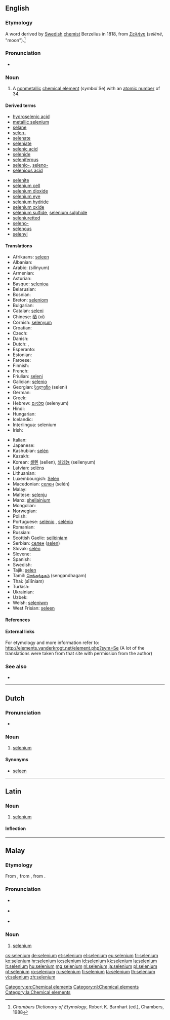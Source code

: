 {{also|sélénium}}
==English==
{{wikipedia}}
{{elements|Se|arsenic|As|bromine|Br}}

===Etymology===
A {{etyl|NL.}} word derived by [[Swedish]] [[chemist]] Berzelius in 1818, from {{etyl|grc}} ''[[Σελήνη]]'' (''selēnē'', "moon").<ref>''Chambers Dictionary of Etymology'', Robert K. Barnhart (ed.), Chambers, 1988</ref>

===Pronunciation===
* {{a|UK|US}} {{IPA|/sɪˈliː.ni.əm/|/səˈliː.ni.əm/}}

===Noun===
{{en-noun|-}}

# A [[nonmetallic]] [[chemical element]] (''symbol'' Se) with an [[atomic number]] of 34.

====Derived terms====
{{der-top}}
* [[hydroselenic acid]]
* [[metallic selenium]]
* [[selane]]
* [[selen-]]
* [[selenate]]
* [[seleniate]]
* [[selenic acid]]
* [[selenide]]
* [[seleniferous]]
* [[selenio-]], [[seleno-]]
* [[selenious acid]]
{{der-mid}}
* [[selenite]]
* [[selenium cell]]
* [[selenium dioxide]]
* [[selenium eye]]
* [[selenium hydride]]
* [[selenium oxide]]
* [[selenium sulfide]], [[selenium sulphide]]
* [[seleniuretted]]
* [[seleno-]]
* [[selenous]]
* [[selenyl]]
{{der-bottom}}

====Translations====
{{trans-top|chemical element}}
* Afrikaans: [[seleen]]
* Albanian: {{t-|sq|selen|xs=Albanian}}
* Arabic: {{Arab|[[سلينيوم]]}} (silínyum) {{m}}
* Armenian: {{t-|hy|սելեն|tr=selen}}
* Asturian: {{t-|ast|seleniu|m}}
* Basque: [[selenioa]]
* Belarusian: {{t-|be|селен|m|tr=selén|xs=Belarusian}}
* Bosnian: {{t-|bs|selen}}
* Breton: [[seleniom]]
* Bulgarian: {{t+|bg|селен|m|tr=selén}}
* Catalan: [[seleni]]
* Chinese: [[硒]] (xī)
* Cornish: [[selenyum]]
* Croatian: {{t+|hr|selenij}}
* Czech: {{t+|cs|selen}}
* Danish: {{t-|da|selen}}
* Dutch: {{t+|nl|seleen|n}}, {{t+|nl|selenium|n}}
* Esperanto: {{t+|eo|seleno|xs=Esperanto}}
* Estonian: {{t-|et|seleen}}
* Faroese: {{t-|fo|selen|xs=Faroese}}
* Finnish: {{t+|fi|seleeni}}
* French: {{t+|fr|sélénium|m}}
* Friulian: [[seleni]]
* Galician: [[selenio]]
* Georgian: [[სელენი]] (seleni)
* German: {{t+|de|Selen|n}}
* Greek: {{t+|el|σελήνιο|n|tr=selínio}}
* Hebrew: [[סלניום]] (selenyum)
* Hindi: {{t|hi|मेचाग्नि|tr=mechaagni|sc=Deva}}
* Hungarian: {{t+|hu|szelén}}
* Icelandic: {{t+|is|selen}}
* Interlingua: selenium
* Irish: {{t+|ga|seiléiniam|xs=Irish}}
{{trans-mid}}
* Italian: {{t+|it|selenio|m}}
* Japanese: {{t+|ja|セレン|tr=seren}}
* Kashubian: [[selén]]
* Kazakh: {{t-|kk|селен|tr=selen|sc=Cyrl|xs=Kazakh}}
* Korean: [[셀렌]] (sellen), [[셀레늄]] (sellenyum)
* Latvian: [[selēns]]
* Lithuanian: {{t+|lt|selenas|xs=Lithuanian}}
* Luxembourgish: [[Selen]]
* Macedonian: [[селен]] (selén) {{m}}
* Malay: {{t-|ms|selenium|xs=Malay}}
* Maltese: [[selenju]]
* Manx: [[shellainium]]
* Mongolian: {{t-|mn|селен|tr=selen|sc=Cyrl|xs=Mongolian}}
* Norwegian: {{t+|no|selen}}
* Polish: {{t+|pl|selen|m}}
* Portuguese: [[selénio]] {{m}} {{qualifier|Portugal}}, [[selênio]] {{m}} {{qualifier|Brazil}}
* Romanian: {{t+|ro|seleniu|n}}
* Russian: {{t+|ru|селен|m|tr=selén}}
* Scottish Gaelic: [[seilèiniam]]
* Serbian: [[селен]] ([[selen]]) {{m}}
* Slovak: [[selén]]
* Slovene: {{t+|sl|selen}}
* Spanish: {{t+|es|selenio|m}}
* Swedish: {{t+|sv|selen|n}}
* Tajik: [[selen]]
* Tamil: [[செங்கந்தகம்]] (sengandhagam)
* Thai: {{Thai|[[ซีลีเนียม]]}} (sīlīniam)
* Turkish: {{t+|tr|selenyum}}
* Ukrainian: {{t-|uk|селен|m|tr=selén|xs=Ukrainian}}
* Uzbek: {{t-|uz|селен|tr=selen|sc=Cyrl|xs=Uzbek}}
* Welsh: [[seleniwm]]
* West Frisian: [[seleen]]
{{trans-bottom}}

====References====
<references/>

====External links====
For etymology and more information refer to:
http://elements.vanderkrogt.net/element.php?sym=Se
(A lot of the translations were taken from that site with permission from the author)

===See also===
* {{pedialite|Selenium}}

[[Category:en:Chemical elements]]

----

==Dutch==
{{wikipedia|lang=nl}}

===Pronunciation===
* {{audio|Nl-selenium.ogg|Audio}}

===Noun===
{{nl-noun|n}}

# [[selenium#English|selenium]]

====Synonyms====
* [[seleen#Dutch|seleen]]

[[Category:nl:Chemical elements]]

----

==Latin==
{{wikipedia|lang=la}}

===Noun===
{{la-noun|selēnium|selenii|selēniī|n|second}}

# [[#English|selenium]]

====Inflection====
{{la-decl-2nd-N|seleni|selēni}}

[[Category:la:Chemical elements]]

----

==Malay==
{{elements|Se|arsenik|As|bromin|Br|lang=ms}}

===Etymology===
From {{etyl|en|ms}} {{term|selenium|lang=en}}, from {{etyl|NL.|ms}}, from {{etyl|grc|ms}} {{term|Σελήνη|tr=selēnē|lang=grc}}.

===Pronunciation===
* {{a|Johor-Selangor}} {{IPA|/selɛniom/|lang=ms}}
* {{a|Riau-Lingga}} {{IPA|/selɛniʊm/|lang=ms}}
* {{rhymes|iom|jom|om|lang=ms}}

===Noun===
{{head|ms|noun}}

# [[#English|selenium]] {{gloss|chemical element}}

[[cs:selenium]]
[[de:selenium]]
[[et:selenium]]
[[el:selenium]]
[[eu:selenium]]
[[fr:selenium]]
[[ko:selenium]]
[[hr:selenium]]
[[io:selenium]]
[[id:selenium]]
[[kk:selenium]]
[[la:selenium]]
[[lt:selenium]]
[[hu:selenium]]
[[mg:selenium]]
[[nl:selenium]]
[[ja:selenium]]
[[pl:selenium]]
[[pt:selenium]]
[[ro:selenium]]
[[ru:selenium]]
[[fi:selenium]]
[[ta:selenium]]
[[th:selenium]]
[[vi:selenium]]
[[zh:selenium]]